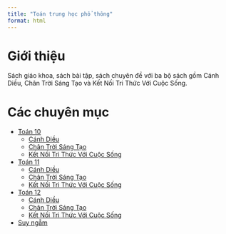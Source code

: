 ---
title: "Toán trung học phổ thông"
format: html
---

# Giới thiệu
Sách giáo khoa, sách bài tập, sách chuyên đề với ba bộ sách gồm Cánh Diều, Chân Trời Sáng Tạo và Kết Nối Tri Thức Với Cuộc Sống.

# Các chuyên mục
- [Toán 10](toan-10/index.qmd)
    - [Cánh Diều](toan-10/canh-dieu/index.qmd)
    - [Chân Trời Sáng Tạo](toan-10/chan-troi-sang-tao/index.qmd)
    - [Kết Nối Tri Thức Với Cuộc Sống](toan-10/ket-noi-tri-thuc-voi-cuoc-song/index.qmd)

- [Toán 11](toan-11/index.qmd)
    - [Cánh Diều](toan-11/canh-dieu/index.qmd)
    - [Chân Trời Sáng Tạo](toan-11/chan-troi-sang-tao/index.qmd)
    - [Kết Nối Tri Thức Với Cuộc Sống](toan-11/ket-noi-tri-thuc-voi-cuoc-song/index.qmd)

- [Toán 12](toan-12/index.qmd)
    - [Cánh Diều](toan-12/canh-dieu/index.qmd)
    - [Chân Trời Sáng Tạo](toan-12/chan-troi-sang-tao/index.qmd)
    - [Kết Nối Tri Thức Với Cuộc Sống](toan-12/ket-noi-tri-thuc-voi-cuoc-song/index.qmd)

- [Suy ngẫm](suy-ngam/index.qmd)
